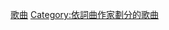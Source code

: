 {{Category explanation|'''[[查理·普斯|查理·普斯]]'''创作或联合创作的歌曲。關於查理·普斯的歌曲，請見「[[:Category:查理·普斯歌曲|:Category:查理·普斯歌曲]]」}}

[[Category:查理·普斯|歌曲]]
[[Category:依詞曲作家劃分的歌曲|Category:依詞曲作家劃分的歌曲]]